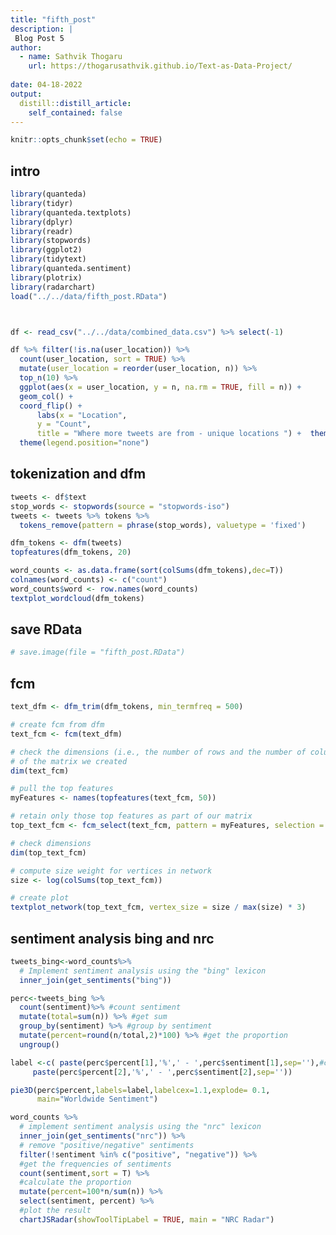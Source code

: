```yaml
---
title: "fifth_post"
description: |
 Blog Post 5
author:
  - name: Sathvik Thogaru 
    url: https://thogarusathvik.github.io/Text-as-Data-Project/
    
date: 04-18-2022
output:
  distill::distill_article:
    self_contained: false
---
```


```r
knitr::opts_chunk$set(echo = TRUE)
```

<style>
body {
text-align: justify}
</style>

## intro

```r
library(quanteda)
library(tidyr)
library(quanteda.textplots)
library(dplyr)
library(readr)
library(stopwords)
library(ggplot2)
library(tidytext)
library(quanteda.sentiment)
library(plotrix)
library(radarchart)
load("../../data/fifth_post.RData")



df <- read_csv("../../data/combined_data.csv") %>% select(-1)
```


```r

df %>% filter(!is.na(user_location)) %>% 
  count(user_location, sort = TRUE) %>%
  mutate(user_location = reorder(user_location, n)) %>%
  top_n(10) %>%
  ggplot(aes(x = user_location, y = n, na.rm = TRUE, fill = n)) +
  geom_col() +
  coord_flip() +
      labs(x = "Location",
      y = "Count",
      title = "Where more tweets are from - unique locations ") +  theme_classic()+
  theme(legend.position="none")
```


## tokenization and dfm

```r
tweets <- df$text
stop_words <- stopwords(source = "stopwords-iso")
tweets <- tweets %>% tokens %>% 
  tokens_remove(pattern = phrase(stop_words), valuetype = 'fixed')

dfm_tokens <- dfm(tweets)
topfeatures(dfm_tokens, 20)
```

```r
word_counts <- as.data.frame(sort(colSums(dfm_tokens),dec=T))
colnames(word_counts) <- c("count")
word_counts$word <- row.names(word_counts)
textplot_wordcloud(dfm_tokens)

```

## save RData

```r
# save.image(file = "fifth_post.RData")
```


## fcm

```r
text_dfm <- dfm_trim(dfm_tokens, min_termfreq = 500)

# create fcm from dfm
text_fcm <- fcm(text_dfm)

# check the dimensions (i.e., the number of rows and the number of columnns)
# of the matrix we created
dim(text_fcm)
```


```r
# pull the top features
myFeatures <- names(topfeatures(text_fcm, 50))

# retain only those top features as part of our matrix
top_text_fcm <- fcm_select(text_fcm, pattern = myFeatures, selection = "keep")

# check dimensions
dim(top_text_fcm)
```


```r
# compute size weight for vertices in network
size <- log(colSums(top_text_fcm))

# create plot
textplot_network(top_text_fcm, vertex_size = size / max(size) * 3)
```

## sentiment analysis bing and nrc

```r
tweets_bing<-word_counts%>% 
  # Implement sentiment analysis using the "bing" lexicon
  inner_join(get_sentiments("bing")) 

perc<-tweets_bing %>% 
  count(sentiment)%>% #count sentiment
  mutate(total=sum(n)) %>% #get sum
  group_by(sentiment) %>% #group by sentiment
  mutate(percent=round(n/total,2)*100) %>% #get the proportion
  ungroup()

label <-c( paste(perc$percent[1],'%',' - ',perc$sentiment[1],sep=''),#create label
     paste(perc$percent[2],'%',' - ',perc$sentiment[2],sep=''))

pie3D(perc$percent,labels=label,labelcex=1.1,explode= 0.1, 
      main="Worldwide Sentiment")
```

```r
word_counts %>%
  # implement sentiment analysis using the "nrc" lexicon
  inner_join(get_sentiments("nrc")) %>%
  # remove "positive/negative" sentiments
  filter(!sentiment %in% c("positive", "negative")) %>%
  #get the frequencies of sentiments
  count(sentiment,sort = T) %>% 
  #calculate the proportion
  mutate(percent=100*n/sum(n)) %>%
  select(sentiment, percent) %>%
  #plot the result
  chartJSRadar(showToolTipLabel = TRUE, main = "NRC Radar")
```


